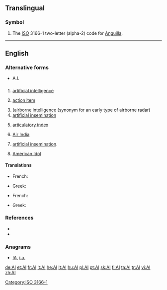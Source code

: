 {{also|Appendix:Variations of "ai"}}
==Translingual==

===Symbol===
{{infl|mul|symbol}}

# The [[ISO]] 3166-1 two-letter (alpha-2) code for [[Anguilla]].

[[Category:ISO 3166-1]]

----

==English==

===Alternative forms===
* A.I.<!--for all?-->

==={{initialism}}===
{{infl|en|initialism}}

# {{computing theory}} [[artificial intelligence]]
# {{management}} [[action item]]
# ({{context|British airforce}}[[airborne intelligence]] (synonym for an early type of airborne radar)
# [[artificial insemination]]
# {{phonetics}} [[articulatory index]]
# [[w:Air India|Air India]]
# {{agriculture}} [[artificial insemination]].
# [[w:American Idol|American Idol]]

====Translations====
{{trans-top|artificial intelligence}}
* French: {{t+|fr|IA|f}}
{{trans-mid}}
* Greek: {{t|el|ΤΝ|f|tr=TN}}
{{trans-bottom}}

{{trans-top|artificial insemination}}
* French: {{t+|fr|IA|f}}
{{trans-mid}}
* Greek: {{t-|el|τεχνητή γονιμοποίηση|f|tr=technití gonimoíisi}}
{{trans-bottom}}

===References===
* {{R:Dictionary.com|AI}}
* {{R:American Heritage 2000|AI}}

===Anagrams===
* {{alphagram|ai}} [[IA#English|IA]], [[i.a.#English|i.a.]]

[[de:AI]]
[[et:AI]]
[[fr:AI]]
[[it:AI]]
[[he:AI]]
[[lt:AI]]
[[hu:AI]]
[[pl:AI]]
[[pt:AI]]
[[sk:AI]]
[[fi:AI]]
[[ta:AI]]
[[tr:AI]]
[[vi:AI]]
[[zh:AI]]